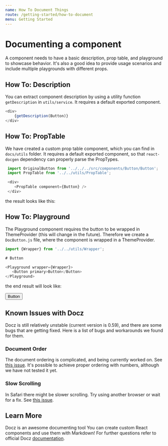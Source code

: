 ```yaml
---
name: How To Document Things
route: /getting-started/how-to-document
menu: Getting Started
---
```





# Documenting a component
A component needs to have a basic description, prop table, and playground to showcase behavior. It's also a good idea to provide usage scenarios and include multiple playgrounds with different props.

## How To: Description
You can extract component description by using a utility function `getDescription` in `utils/service`. It requires a default exported component.

```js
<div>
	{getDescription(Button)}
</div>
```

## How To: PropTable
We have created a custom prop table component, which you can find in `docs/utils` folder. It requires a default exported component, so that `react-docgen` dependency can properly parse the PropTypes.
```js
 import OriginalButton from '../../../src/components/Button/Button';
 import PropTable from '../../utils/PropTable';

 <div>
 	<PropTable component={Button} />
 </div>
```
the result looks like this:

 <div>
 	<PropTable component={Button} />
 </div>

 ## How To: Playground

 The Playground component requires the button to be wrapped in ThemeProvider (this will change in the future). Therefore we create a `DocButton.js` file, where the component is wrapped in a ThemeProvider.

 ```js
import {Wrapper} from '../../utils/Wrapper';

# Button

<Playground wrapper={Wrapper}>
  	<Button primary>Button</Button>
</Playground>

 ```
the end result will look like:

<Playground wrapper={Wrapper}>
  	<Button primary>Button</Button>
</Playground>


## Known Issues with Docz
Docz is still relatively unstable (current version is 0.59), and there are some bugs that are getting fixed. Here is a list of bugs and workarounds we found for them.

### Document Order
The document ordering is complicated, and being currently worked on. See [this issue](https://github.com/pedronauck/docz/issues/143).
It's possible to achieve proper ordering with numbers, although we have not tested it yet.

### Slow Scrolling
In Safari there might be slower scrolling. Try using another browser or wait for a fix. See [this issue](https://github.com/pedronauck/docz/issues/122).


## Learn More
Docz is an awesome documenting tool You can create custom React components and use them with Markdown! For further questions refer to official Docz [documentation](https://www.docz.site/introduction "documentation").
